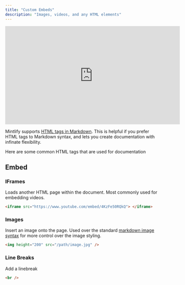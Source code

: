 ```yaml
---
title: "Custom Embeds"
description: "Images, videos, and any HTML elements"
---
```


<iframe
  width="560"
  height="315"
  src="https://www.youtube.com/embed/4KzFe50RQkQ"
  title="YouTube video player"
  frameborder="0"
  allow="accelerometer; autoplay; clipboard-write; encrypted-media; gyroscope; picture-in-picture"
  allowfullscreen
></iframe>

<br />

<Tip>

Mintlify supports [HTML tags in Markdown](https://www.markdownguide.org/basic-syntax/#html). This is helpful if you prefer HTML tags to Markdown syntax, and lets you create documentation with infinate flexibility.

</Tip>

Here are some common HTML tags that are used for documentation

## Embed

### IFrames

Loads another HTML page within the document. Most commonly used for embedding videos.

```html
<iframe src="https://www.youtube.com/embed/4KzFe50RQkQ"> </iframe>
```

### Images

Insert an image onto the page. Used over the standard [markdown image syntax](/image#using-markdown) for more control over the image styling.

```html
<img height="200" src="/path/image.jpg" />
```

### Line Breaks

Add a linebreak

```html
<br />
```
